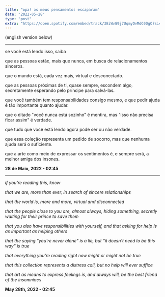 ```yaml
---
title: "opa! os meus pensamentos escaparam"
date: "2022-05-28"
type: "post"
extra: "https://open.spotify.com/embed/track/3BiWvG9j7UqmyOvMdC0DgO?si=be26234070794ee2"
---
```


(english version below)

---

se você está lendo isso, saiba

que as pessoas estão, mais que nunca, em busca de relacionamentos sinceros.

que o mundo está, cada vez mais, virtual e desconectado.

que as pessoas próximas de ti, quase sempre, escondem algo, secretamente esperando pelo príncipe para salvá-las.

que você também tem responsabilidades consigo mesmo, e que pedir ajuda é tão importante quanto ajudar.

que o ditado "você nunca está sozinho" é mentira, mas "isso não precisa ficar assim" é verdade.

que tudo que você está lendo agora pode ser ou não verdade.

que essa coleção representa um pedido de socorro, mas que nenhuma ajuda será o suficiente.

que a arte como meio de expressar os sentimentos é, e sempre será, a melhor amiga dos insones.

**28 de Maio, 2022 - 02:45**

---

_if you're reading this, know_

_that we are, more than ever, in search of sincere relationships_

_that the world is, more and more, virtual and disconnected_

_that the people close to you are, almost always, hiding something, secretly waiting for their prince to save them_

_that you also have responsibilities with yourself, and that asking for help is as important as helping others_

_that the saying "you're never alone" is a lie, but "it doesn't need to be this way" is true_

_that everything you're reading right now might or might not be true_

_that this collection represents a distress call, but no help will ever suffice_

_that art as means to express feelings is, and always will, be the best friend of the insomniacs_

**May 28th, 2022 - 02:45**
